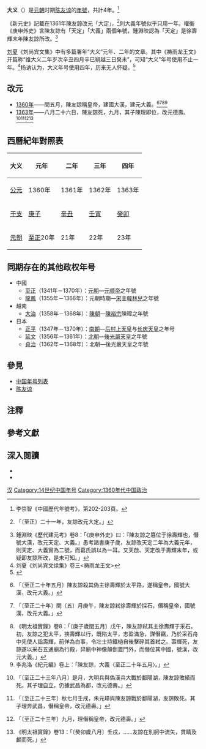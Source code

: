 {{Eranamebox|年号=大义
|起讫时间= 1360年閏五月－1363年八月
|政权= [[陳漢|陳漢]]
|帝王= [[陈友谅|陈友谅]]
|历时= 4年
|timeline=
|说明=
}}
'''大义'''（{{kj|1360年|閏五月|1363年|八月}}）{{NoteTag|李崇智《中國歷代年號考》作建元於五月，此處從《新元史》、《明太祖實錄》作建元於閏五月。}}是[[元朝|元朝]]时期[[陈友谅|陈友谅]]的[[年號|年號]]，共計4年。<ref>李崇智《中國歷代年號考》，第202-203頁。</ref>

《新元史》記載在1361年陳友諒改元「大定」，<ref>{{cite wikisource|title=新元史列傳第一百二十二陳友諒|last=柯劭忞|wslink=zh:新元史/卷226}}「〔至正〕二十一年，友諒改元大定。」</ref>則大義年號似乎只用一年。權衡《庚申外史》言陳友諒有「天定」「大義」兩個年號，鍾淵映認為「天定」是徐壽輝末年陳友諒所改。<ref>鍾淵映《歷代建元考》卷8：「《庚申外史》曰：『陳友諒之簒位于徐壽輝也，僭號大漢，改元天定、大義。』愚考諸書庚子歲，友諒改天定二年為大義元年，則天定、大義實為二號，而葛氏誤以為一耳。又天啟、天定改于壽輝末年，或疑即友諒所改，是未可知。」</ref>

[[刘夏|刘夏]]《刘尚宾文集》中有多篇署年“大义”元年、二年的文章。其中《祷雨龙王文》开篇称“维大义二年岁次辛丑四月辛巳朔越三日癸未”，可知“大义”年号使用不止一年。<ref>刘夏《刘尚宾文续集》卷三<祷雨龙王文></ref>杨讷认为，大义年号使用四年，历来无人怀疑。<ref>{{Cite book|author=杨讷|title=徐寿辉、陈友谅等事迹发覆——「刘尚宾文集」读後|edition=中华文史论丛2008年第2期|url=|publisher=上海古籍出版社|location=|isbn=|pages=71-94}}</ref>

==改元==
*[[1360年|1360年]]——閏五月，陳友諒稱皇帝，建國大漢，建元大義。<ref>{{cite wikisource|title=元史本紀第四十五順帝八|last=宋濂|wslink=zh:元史/卷045}}「〔至正二十年五月〕陳友諒殺其偽主徐壽輝於太平路，遂稱皇帝，國號大漢，改元大義。」</ref><ref>{{cite wikisource|title=新元史本紀第二十六惠宗四|last=柯劭忞|wslink=zh:新元史/卷026}}「〔至正二十年〕閏〔五〕月庚午，陳友諒弒徐壽輝於採石，僭稱皇帝，國號漢，改元大義。」</ref><ref>《明太祖實錄》卷8：「〔庚子歲閏五月〕戊午，陳友諒弒其主徐壽輝于采石。初，友諒之犯太平，挾壽輝以行，既陷太平，志盈滿急，謀僭竊，乃於采石舟中先使人詣壽輝，前佯為白事，令壯士持鐵檛自後擊碎其首弒之。壽輝死，友諒遂以采石五通廟為行殿，舁廟中神像顛倒置門外，而僭位其中國，號漢，改元大義。」</ref><ref>李兆洛《紀元編》卷上：「陳友諒，大義〈至正二十年五月〉。」</ref>
*[[1363年|1363年]]——八月二十六日，陳友諒死，九月，其子陳理即位，改元德壽。<ref>{{cite wikisource|title=元史本紀第四十六順帝九|last=宋濂|wslink=zh:元史/卷045}}「〔至正二十三年八月〕是月，大明兵與偽漢兵大戰於鄱陽湖，陳友諒敗績而死。其子理自立，仍據武昌為都，改元德壽。」</ref><ref>{{cite wikisource|title=新元史本紀第二十六惠宗四|last=柯劭忞|wslink=zh:新元史/卷026}}「〔至正二十三年〕秋七月壬戌，朱元璋與陳友諒戰於鄱陽湖，友諒敗死。其子理奔武昌，僭稱皇帝，改元德壽。」</ref><ref>{{cite wikisource|title=新元史列傳第一百二十二陳友諒|last=柯劭忞|wslink=zh:新元史/卷226}}「〔至正二十三年〕九月，理僭稱皇帝，改元德壽。」</ref><ref>《明太祖實錄》卷13：「〔癸卯歲八月〕壬戌，……友諒在別舸中流矢，貫睛及顱而死。」</ref>

==西曆紀年對照表==
{| class="wikitable"  style="text-align:center;"
!大义!!元年!!二年!!三年!!四年
|-
![[公元|公元]]
|1360年||1361年||1362年||1363年
|-
![[干支|干支]]
|[[庚子|庚子]]||[[辛丑|辛丑]]||[[壬寅|壬寅]]||[[癸卯|癸卯]]
|-
![[元朝|元朝]]
|[[至正|至正]]20年||21年||22年||23年
|}

==同期存在的其他政权年号==
*中國
**[[至正|至正]]（1341年－1370年）：[[元朝|元朝]]—[[元惠宗|元顺帝]]之年號
**[[龍鳳_(韓林兒)|龍鳳]]（1355年－1366年）：元朝時期—[[宋_(韓林兒)|宋]]主[[韓林兒|韓林兒]]之年號
*越南
**[[大治_(越南)|大治]]（1358年－1368年）：[[陳朝_(越南)|陳朝]]—[[陳裕宗|陳裕宗]]陳暭之年號
*日本
**[[正平_(日本)|正平]]（1347年－1370年）：[[南北朝时代_(日本)|南朝]]—[[后村上天皇|后村上天皇]]与[[长庆天皇|长庆天皇]]之年号
**[[延文|延文]]（1356年－1361年）：[[南北朝_(日本)|北朝]]—[[後光嚴天皇|後光嚴天皇]]之年號
**[[貞治|貞治]]（1362年－1368年）：北朝—後光嚴天皇之年號

==參見==
*[[中国年号列表#元朝|中国年号列表]]
*[[陈友谅|陈友谅]]

==注釋==
{{NoteFoot}}

==參考文獻==
{{Reflist}}

==深入閱讀==
<div>
*{{Cite book|author=[[李崇智|李崇智]]|title=中國歷代年號考|format=|url=|date=2004年12月|publisher=中華書局|location=北京|id=ISBN 7101025129}}
*{{Cite book|author=[[鄧洪波|鄧洪波]]|title=東亞歷史年表|format=pdf|url=http://www.eastasia.ntu.edu.tw/chinese/05_a04.htm|date=2005年3月|publisher=國立臺灣大學東亞經典與文化研究計劃|location=臺北|id=ISBN 9789860005189|access-date=2021-11-12|archive-date=2007-08-25|archive-url=https://web.archive.org/web/20070825002742/http://www.eastasia.ntu.edu.tw/chinese/05_a04.htm}}
</div>

{{年号|[[徐壽輝|徐壽輝]]: [[天定_(徐寿辉)|天定]]|[[中国年号列表|中国年号列表]]|[[德壽_(年號)|德寿]]}}
{{元朝年号}}

[[Category:元朝民变政权年号|汉]]
[[Category:14世纪中国年号|Category:14世纪中国年号]]
[[Category:1360年代中国政治|Category:1360年代中国政治]]
